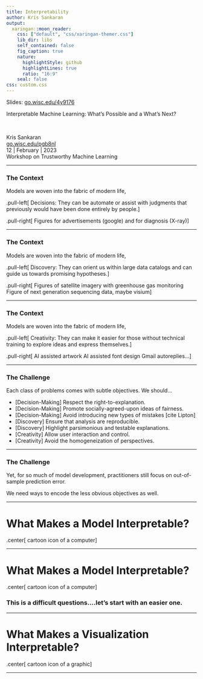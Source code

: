 ```yaml
---
title: Interpretability
author: Kris Sankaran
output:
  xaringan::moon_reader:
    css: ["default", "css/xaringan-themer.css"]
    lib_dir: libs
    self_contained: false
    fig_caption: true
    nature:
      highlightStyle: github
      highlightLines: true
      ratio: "16:9"
    seal: false
css: custom.css
---
```


<div id="links">
Slides: <a href="https://go.wisc.edu/4y9176">go.wisc.edu/4y9176</a>
</div>
<div id="title">
Interpretable Machine Learning: What's Possible and a What's Next?
</div>

<br/>
<div id="subtitle">
Kris Sankaran <br/>
<a href="https://go.wisc.edu/pgb8nl">go.wisc.edu/pgb8nl</a> <br/>
12 | February | 2023 <br/>
Workshop on Trustworthy Machine Learning<br/>
</div>

---

### The Context

Models are woven into the fabric of modern life,

.pull-left[
Decisions: They can be automate or assist with judgments that previously would
have been done entirely by people.
]

.pull-right[
  Figures for advertisements (google)
  and for diagnosis (X-ray)
]

---

### The Context

Models are woven into the fabric of modern life,

.pull-left[
  Discovery: They can orient us within large data catalogs and can guide us
  towards promising hypotheses.
]

.pull-right[
 Figures of satellite imagery with greenhouse gas monitoring
 Figure of next generation sequencing data, maybe visium
]

---

### The Context

Models are woven into the fabric of modern life,

.pull-left[
  Creativity: They can make it easier for those without technical training to
  explore ideas and express themselves.
]

.pull-right[
  AI assisted artwork
  AI assisted font design
  Gmail autoreplies...
]

---

### The Challenge

Each class of problems comes with subtle objectives. We should...

* [Decision-Making] Respect the right-to-explanation.
* [Decision-Making] Promote socially-agreed-upon ideas of fairness.
* [Decision-Making] Avoid introducing new types of mistakes [cite Lipton]
* [Discovery] Ensure that analysis are reproducible.
* [Discovery] Highlight parsimonious and testable explanations.
* [Creativity] Allow user interaction and control.
* [Creativity] Avoid the homogeneization of perspectives.

---

### The Challenge

Yet, for so much of model development, practitioners still focus on
out-of-sample prediction error.

We need ways to encode the less obvious objectives as well.

---

# What Makes a Model Interpretable?

.center[
  cartoon icon of a computer
]

---

# What Makes a Model Interpretable?

.center[
  cartoon icon of a computer
]

### This is a difficult questions....let's start with an easier one.

---

# What Makes a Visualization Interpretable?

.center[
  cartoon icon of a graphic
]

---